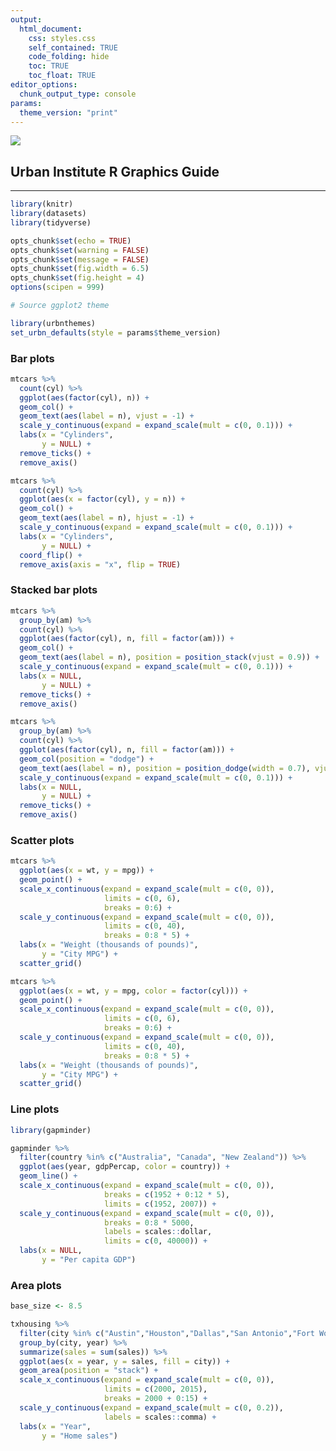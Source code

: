 ```yaml
---
output:
  html_document:
    css: styles.css
    self_contained: TRUE
    code_folding: hide
    toc: TRUE
    toc_float: TRUE
editor_options: 
  chunk_output_type: console
params:
  theme_version: "print"
---
```


<link rel="stylesheet" href="//fonts.googleapis.com/css?family=Lato" />

<div id="header">
![](www/images/urban-institute-logo.png)
</div>

## Urban Institute R Graphics Guide

------

```r
library(knitr)
library(datasets)
library(tidyverse)

opts_chunk$set(echo = TRUE)
opts_chunk$set(warning = FALSE)
opts_chunk$set(message = FALSE)
opts_chunk$set(fig.width = 6.5)
opts_chunk$set(fig.height = 4)
options(scipen = 999)

# Source ggplot2 theme

library(urbnthemes)
set_urbn_defaults(style = params$theme_version)
```

### Bar plots

```r
mtcars %>%
  count(cyl) %>%
  ggplot(aes(factor(cyl), n)) +
  geom_col() +
  geom_text(aes(label = n), vjust = -1) +    
  scale_y_continuous(expand = expand_scale(mult = c(0, 0.1))) +
  labs(x = "Cylinders",
       y = NULL) +
  remove_ticks() +
  remove_axis() 
```


```r
mtcars %>%
  count(cyl) %>%
  ggplot(aes(x = factor(cyl), y = n)) +
  geom_col() +
  geom_text(aes(label = n), hjust = -1) +  
  scale_y_continuous(expand = expand_scale(mult = c(0, 0.1))) +
  labs(x = "Cylinders",
       y = NULL) +  
  coord_flip() +
  remove_axis(axis = "x", flip = TRUE)
```

### Stacked bar plots

```r
mtcars %>%
  group_by(am) %>%
  count(cyl) %>%
  ggplot(aes(factor(cyl), n, fill = factor(am))) +
  geom_col() +
  geom_text(aes(label = n), position = position_stack(vjust = 0.9)) +    
  scale_y_continuous(expand = expand_scale(mult = c(0, 0.1))) +
  labs(x = NULL,
       y = NULL) +  
  remove_ticks() +
  remove_axis()
```

```r
mtcars %>%
  group_by(am) %>%
  count(cyl) %>%
  ggplot(aes(factor(cyl), n, fill = factor(am))) +
  geom_col(position = "dodge") +
  geom_text(aes(label = n), position = position_dodge(width = 0.7), vjust = -1) +    
  scale_y_continuous(expand = expand_scale(mult = c(0, 0.1))) +
  labs(x = NULL,
       y = NULL) +  
  remove_ticks() +
  remove_axis()
```


### Scatter plots

```r
mtcars %>%
  ggplot(aes(x = wt, y = mpg)) +
  geom_point() +
  scale_x_continuous(expand = expand_scale(mult = c(0, 0)), 
                     limits = c(0, 6),
                     breaks = 0:6) +
  scale_y_continuous(expand = expand_scale(mult = c(0, 0)), 
                     limits = c(0, 40),
                     breaks = 0:8 * 5) +
  labs(x = "Weight (thousands of pounds)",
       y = "City MPG") +
  scatter_grid()
```

```r
mtcars %>%
  ggplot(aes(x = wt, y = mpg, color = factor(cyl))) +
  geom_point() +
  scale_x_continuous(expand = expand_scale(mult = c(0, 0)), 
                     limits = c(0, 6),
                     breaks = 0:6) +
  scale_y_continuous(expand = expand_scale(mult = c(0, 0)), 
                     limits = c(0, 40),
                     breaks = 0:8 * 5) +
  labs(x = "Weight (thousands of pounds)",
       y = "City MPG") +
  scatter_grid()
```

### Line plots

```r
library(gapminder)

gapminder %>%
  filter(country %in% c("Australia", "Canada", "New Zealand")) %>%
  ggplot(aes(year, gdpPercap, color = country)) +
  geom_line() +
  scale_x_continuous(expand = expand_scale(mult = c(0, 0)), 
                     breaks = c(1952 + 0:12 * 5), 
                     limits = c(1952, 2007)) +
  scale_y_continuous(expand = expand_scale(mult = c(0, 0)), 
                     breaks = 0:8 * 5000,
                     labels = scales::dollar, 
                     limits = c(0, 40000)) +
  labs(x = NULL,
       y = "Per capita GDP")
```

### Area plots

```r

base_size <- 8.5

txhousing %>%
  filter(city %in% c("Austin","Houston","Dallas","San Antonio","Fort Worth")) %>%
  group_by(city, year) %>%
  summarize(sales = sum(sales)) %>%
  ggplot(aes(x = year, y = sales, fill = city)) +
  geom_area(position = "stack") +
  scale_x_continuous(expand = expand_scale(mult = c(0, 0)),
                     limits = c(2000, 2015),
                     breaks = 2000 + 0:15) +  
  scale_y_continuous(expand = expand_scale(mult = c(0, 0.2)), 
                     labels = scales::comma) +
  labs(x = "Year",
       y = "Home sales")

```




